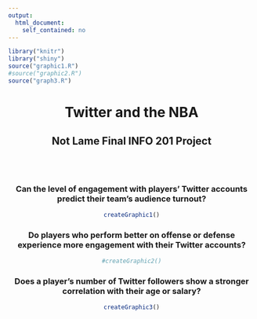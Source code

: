 ```yaml
---
output: 
  html_document:
    self_contained: no
---
```


``` r
library("knitr")
library("shiny")
source("graphic1.R")
#source("graphic2.R")
source("graph3.R")

```

<center>

# Twitter and the NBA
## Not Lame Final INFO 201 Project

</br>
</br>

### Can the level of engagement with players' Twitter accounts predict their team's audience turnout?

``` r
createGraphic1()
```


### Do players who perform better on offense or defense experience more engagement with their Twitter accounts?


``` r
#createGraphic2()
```


### Does a player's number of Twitter followers show a stronger correlation with their age or salary?


``` r
createGraphic3()
```

</center>
